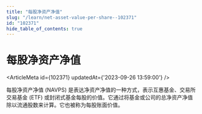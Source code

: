 ```yaml
---
title: "每股净资产净值"
slug: "/learn/net-asset-value-per-share--102371"
id: "102371"
hide_table_of_contents: true
---
```



# 每股净资产净值

<ArticleMeta id={102371} updatedAt={'2023-09-26 13:59:00'} />
<div className='border-solid border-b border-t-0 my-4 border-[var(--ifm-color-gray-300)]' />

每股净资产净值 (NAVPS) 是表达净资产净值的一种方式，表示互惠基金、交易所交易基金 (ETF) 或封闭式基金每股的价值。它通过将基金或公司的总净资产净值除以流通股数来计算。它也被称为每股账面价值。
